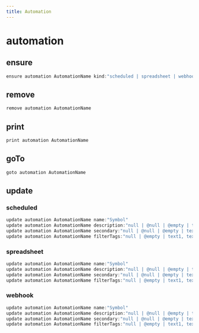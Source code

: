 ```yaml
---
title: Automation
---
```


# automation

## ensure

```js filename="Terminal" copy
ensure automation AutomationName kind:"scheduled | spreadsheet | webhook"
```


## remove

```js filename="Terminal" copy
remove automation AutomationName
```


## print

```js filename="Terminal" copy
print automation AutomationName
```


## goTo


```js filename="Terminal" copy
goto automation AutomationName
```

## update

### scheduled
```js filename="Terminal" copy
update automation AutomationName name:"Symbol"
update automation AutomationName description:"null | @null | @empty | text"
update automation AutomationName secondary:"null | @null | @empty | text"
update automation AutomationName filterTags:"null | @empty | text1, text2, ..."
```

### spreadsheet
```js filename="Terminal" copy
update automation AutomationName name:"Symbol"
update automation AutomationName description:"null | @null | @empty | text"
update automation AutomationName secondary:"null | @null | @empty | text"
update automation AutomationName filterTags:"null | @empty | text1, text2, ..."
```

### webhook
```js filename="Terminal" copy
update automation AutomationName name:"Symbol"
update automation AutomationName description:"null | @null | @empty | text"
update automation AutomationName secondary:"null | @null | @empty | text"
update automation AutomationName filterTags:"null | @empty | text1, text2, ..."
```


